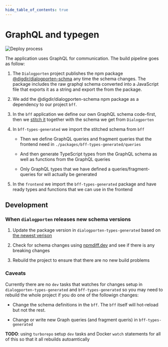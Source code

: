 ```yaml
---
hide_table_of_contents: true
---
```


# GraphQL and typegen

![Deploy process](./typegen.svg)

The application uses GraphQL for communication.
The build pipeline goes as follow:

1. The `Dialogporten` project publishes the npm package [@digdir/dialogporten-schma](https://www.npmjs.com/package/@digdir/dialogporten-schema) any time the schema changes. The package includes the raw graphql schema converted into a JavaScript file that exports it as a string and export the from the package.

1. We add the @digdir/dialogporten-schema npm package as a dependency to our project `bff`.

1. In the `bff` application we define our own GraphQL schema code-first, then we [stitch it](https://the-guild.dev/graphql/stitching) together with the schema we get from `Dialogporten`

1. In `bff-types-generated` we import the stitched schema from `bff`

    - Then we define GraphQL queries and fragment queries that the frontend need in `./packages/bff-types-generated/queries`

    - And then generate TypeScript types from the GraphQL schema as well as functions from the GraphQL queries

    - Only GraphQL types that we have defined a queries/fragment-queries for will actually be generated

1. In the `frontend` we import the `bff-types-generated` package and have ready types and functions that we can use in the frontend

## Development

### When `dialogporten` releases new schema versions

1. Update the package version in `dialogporten-types-generated` based on [the newest verison](https://www.npmjs.com/package/@digdir/dialogporten-schema?activeTab=versions)

1. Check for schema changes using [npmdiff.dev](https://npmdiff.dev/) and see if there is any breaking changes

1. Rebuild the project to ensure that there are no new build problems


### Caveats

Currently there are no `dev` tasks that watches for changes setup in `dialogporten-types-generated` and `bff-types-generated` so you may need to rebuild the whole project if you do one of the followign changes:

- Change the schema definitions in the `bff`. The `bff` itself will hot-reload but not the rest.

- Change or write new Graph queries (and fragment queris) in `bff-types-generated`

**TODO**: using `turborepo` setup `dev` tasks and Docker `watch` statements for all of this so that it all rebuilds autoamtically
